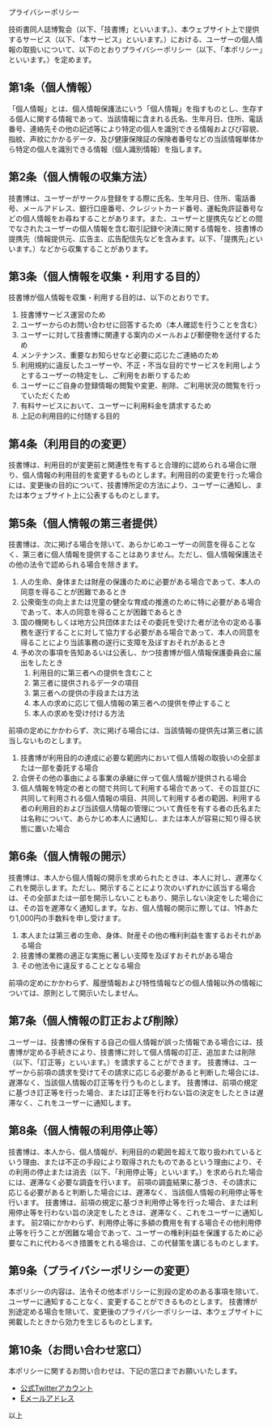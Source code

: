 

<SEO title="プライバシーポリシー"/>

<SectionHeader text="POLICY" pageHeader>
プライバシーポリシー
</SectionHeader>

<MdxContainer>


技術書同人誌博覧会（以下、「技書博」といいます。）、本ウェブサイト上で提供するサービス（以下、「本サービス」といいます。）における、ユーザーの個人情報の取扱いについて、以下のとおりプライバシーポリシー（以下、「本ポリシー」といいます。）を定めます。

## 第1条（個人情報）

「個人情報」とは、個人情報保護法にいう「個人情報」を指すものとし、生存する個人に関する情報であって、当該情報に含まれる氏名、生年月日、住所、電話番号、連絡先その他の記述等により特定の個人を識別できる情報およびび容貌、指紋、声紋にかかるデータ、及び健康保険証の保険者番号などの当該情報単体から特定の個人を識別できる情報（個人識別情報）を指します。

## 第2条（個人情報の収集方法）

技書博は、ユーザーがサークル登録をする際に氏名、生年月日、住所、電話番号、メールアドレス、銀行口座番号、クレジットカード番号、運転免許証番号などの個人情報をお尋ねすることがあります。また、ユーザーと提携先などとの間でなされたユーザーの個人情報を含む取引記録や決済に関する情報を、技書博の提携先（情報提供元、広告主、広告配信先などを含みます。以下、｢提携先｣といいます。）などから収集することがあります。

## 第3条（個人情報を収集・利用する目的）

技書博が個人情報を収集・利用する目的は、以下のとおりです。

1. 技書博サービス運営のため
2. ユーザーからのお問い合わせに回答するため（本人確認を行うことを含む）
3. ユーザーに対して技書博に関連する案内のメールおよび郵便物を送付するため
4. メンテナンス、重要なお知らせなど必要に応じたご連絡のため
5. 利用規約に違反したユーザーや、不正・不当な目的でサービスを利用しようとするユーザーの特定をし、ご利用をお断りするため
6. ユーザーにご自身の登録情報の閲覧や変更、削除、ご利用状況の閲覧を行っていただくため
7. 有料サービスにおいて、ユーザーに利用料金を請求するため
8. 上記の利用目的に付随する目的

## 第4条（利用目的の変更）

技書博は、利用目的が変更前と関連性を有すると合理的に認められる場合に限り、個人情報の利用目的を変更するものとします。利用目的の変更を行った場合には、変更後の目的について、技書博所定の方法により、ユーザーに通知し、または本ウェブサイト上に公表するものとします。

## 第5条（個人情報の第三者提供）

技書博は、次に掲げる場合を除いて、あらかじめユーザーの同意を得ることなく、第三者に個人情報を提供することはありません。ただし、個人情報保護法その他の法令で認められる場合を除きます。

1. 人の生命、身体または財産の保護のために必要がある場合であって、本人の同意を得ることが困難であるとき
2. 公衆衛生の向上または児童の健全な育成の推進のために特に必要がある場合であって、本人の同意を得ることが困難であるとき
3. 国の機関もしくは地方公共団体またはその委託を受けた者が法令の定める事務を遂行することに対して協力する必要がある場合であって、本人の同意を得ることにより当該事務の遂行に支障を及ぼすおそれがあるとき
4. 予め次の事項を告知あるいは公表し、かつ技書博が個人情報保護委員会に届出をしたとき
    1. 利用目的に第三者への提供を含むこと
    2. 第三者に提供されるデータの項目
    3. 第三者への提供の手段または方法
    4. 本人の求めに応じて個人情報の第三者への提供を停止すること
    5. 本人の求めを受け付ける方法

前項の定めにかかわらず、次に掲げる場合には、当該情報の提供先は第三者に該当しないものとします。

1. 技書博が利用目的の達成に必要な範囲内において個人情報の取扱いの全部または一部を委託する場合
2. 合併その他の事由による事業の承継に伴って個人情報が提供される場合
3. 個人情報を特定の者との間で共同して利用する場合であって、その旨並びに共同して利用される個人情報の項目、共同して利用する者の範囲、利用する者の利用目的および当該個人情報の管理について責任を有する者の氏名または名称について、あらかじめ本人に通知し、または本人が容易に知り得る状態に置いた場合

## 第6条（個人情報の開示）

技書博は、本人から個人情報の開示を求められたときは、本人に対し、遅滞なくこれを開示します。ただし、開示することにより次のいずれかに該当する場合は、その全部または一部を開示しないこともあり、開示しない決定をした場合には、その旨を遅滞なく通知します。なお、個人情報の開示に際しては、1件あたり1,000円の手数料を申し受けます。

1. 本人または第三者の生命、身体、財産その他の権利利益を害するおそれがある場合
2. 技書博の業務の適正な実施に著しい支障を及ぼすおそれがある場合
3. その他法令に違反することとなる場合

前項の定めにかかわらず、履歴情報および特性情報などの個人情報以外の情報については、原則として開示いたしません。

## 第7条（個人情報の訂正および削除）

ユーザーは、技書博の保有する自己の個人情報が誤った情報である場合には、技書博が定める手続きにより、技書博に対して個人情報の訂正、追加または削除（以下、「訂正等」といいます。）を請求することができます。
技書博は、ユーザーから前項の請求を受けてその請求に応じる必要があると判断した場合には、遅滞なく、当該個人情報の訂正等を行うものとします。
技書博は、前項の規定に基づき訂正等を行った場合、または訂正等を行わない旨の決定をしたときは遅滞なく、これをユーザーに通知します。

## 第8条（個人情報の利用停止等）

技書博は、本人から、個人情報が、利用目的の範囲を超えて取り扱われているという理由、または不正の手段により取得されたものであるという理由により、その利用の停止または消去（以下、「利用停止等」といいます。）を求められた場合には、遅滞なく必要な調査を行います。
前項の調査結果に基づき、その請求に応じる必要があると判断した場合には、遅滞なく、当該個人情報の利用停止等を行います。
技書博は、前項の規定に基づき利用停止等を行った場合、または利用停止等を行わない旨の決定をしたときは、遅滞なく、これをユーザーに通知します。
前2項にかかわらず、利用停止等に多額の費用を有する場合その他利用停止等を行うことが困難な場合であって、ユーザーの権利利益を保護するために必要なこれに代わるべき措置をとれる場合は、この代替策を講じるものとします。

## 第9条（プライバシーポリシーの変更）

本ポリシーの内容は、法令その他本ポリシーに別段の定めのある事項を除いて、ユーザーに通知することなく、変更することができるものとします。
技書博が別途定める場合を除いて、変更後のプライバシーポリシーは、本ウェブサイトに掲載したときから効力を生じるものとします。

## 第10条（お問い合わせ窓口）

本ポリシーに関するお問い合わせは、下記の窓口までお願いいたします。

- [公式Twitterアカウント](https://twitter.com/gishohaku)
- [Eメールアドレス](gishohaku@engineers-lt.info)

以上

</MdxContainer>